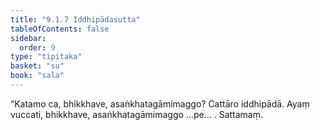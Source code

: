 ```yaml
---
title: "9.1.7 Iddhipādasutta"
tableOfContents: false
sidebar:
  order: 9
type: "tipitaka"
basket: "su"
book: "sala"
---
```



<DynamicBreadcrumb />

<Division number="372" book="sala">

<Paragraph number="1683" book="sala">
“Katamo ca, bhikkhave, asaṅkhatagāmimaggo? Cattāro iddhipādā. Ayaṃ vuccati, bhikkhave, asaṅkhatagāmimaggo …pe… .

</Paragraph>
</Division>

<Paragraph number="1684" type="center" book="sala">
Sattamaṃ.
</Paragraph>
